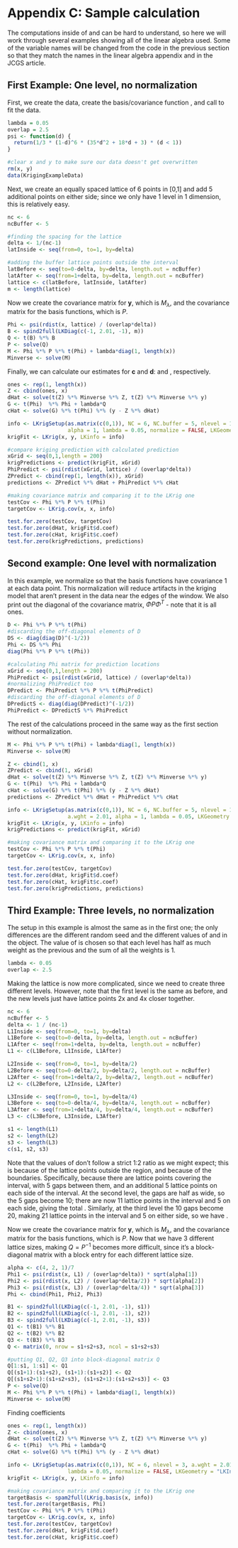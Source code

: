 # Appendix C: Sample \ttt{LatticeKrig} calculation

The computations inside of \ttt{LatticeKrig} and \ttt{LKrig} can be hard to understand, so here we will work through several examples showing all of the linear algebra used. Some of the variable names will be changed from the code in the previous section so that they match the names in the linear algebra appendix and in the JCGS article.

## First Example: One level, no normalization

First, we create the data, create the basis/covariance function \ttt{basis}, and call \ttt{LKrig} to fit the data.

```r
lambda = 0.05
overlap = 2.5
psi <- function(d) {
  return(1/3 * (1-d)^6 * (35*d^2 + 18*d + 3) * (d < 1))
}

#clear x and y to make sure our data doesn't get overwritten
rm(x, y)
data(KrigingExampleData)
```

Next, we create an equally spaced lattice of 6 points in [0,1] and add 5 additional points on either side; since we only have 1 level in 1 dimension, this is relatively easy.

```r
nc <- 6
ncBuffer <- 5

#finding the spacing for the lattice
delta <- 1/(nc-1)
latInside <- seq(from=0, to=1, by=delta)

#adding the buffer lattice points outside the interval
latBefore <- seq(to=0-delta, by=delta, length.out = ncBuffer)
latAfter <- seq(from=1+delta, by=delta, length.out = ncBuffer)
lattice <- c(latBefore, latInside, latAfter)
m <- length(lattice)
```

Now we create the covariance matrix for $\mathbf y$, which is $M_\lambda$, and the covariance matrix for the basis functions, which is $P$.

```r
Phi <- psi(rdist(x, lattice) / (overlap*delta))
B <- spind2full(LKDiag(c(-1, 2.01, -1), m))
Q <- t(B) %*% B
P <- solve(Q)
M <- Phi %*% P %*% t(Phi) + lambda*diag(1, length(x))
Minverse <- solve(M)
```

Finally, we can calculate our estimates for $\mathbf c$ and $\mathbf d$: \ttt{cHat} and \ttt{dHat}, respectively.

```r
ones <- rep(1, length(x))
Z <- cbind(ones, x)
dHat <- solve(t(Z) %*% Minverse %*% Z, t(Z) %*% Minverse %*% y)
G <- t(Phi)  %*% Phi + lambda*Q
cHat <- solve(G) %*% t(Phi) %*% (y - Z %*% dHat)

info <- LKrigSetup(as.matrix(c(0,1)), NC = 6, NC.buffer = 5, nlevel = 1, a.wght = 2.01,
                   alpha = 1, lambda = 0.05, normalize = FALSE, LKGeometry = "LKInterval")
krigFit <- LKrig(x, y, LKinfo = info)

#compare kriging prediction with calculated prediction
xGrid <- seq(0,1,length = 200)
krigPredictions <- predict(krigFit, xGrid)
PhiPredict <- psi(rdist(xGrid, lattice) / (overlap*delta))
ZPredict <- cbind(rep(1, length(x)), xGrid)
predictions <- ZPredict %*% dHat + PhiPredict %*% cHat

#making covariance matrix and comparing it to the LKrig one
testCov <- Phi %*% P %*% t(Phi)
targetCov <- LKrig.cov(x, x, info)

test.for.zero(testCov, targetCov)
test.for.zero(dHat, krigFit$d.coef)
test.for.zero(cHat, krigFit$c.coef)
test.for.zero(krigPredictions, predictions)
```

## Second example: One level with normalization

In this example, we normalize \ttt{Phi} so that the basis functions have covariance 1 at each data point. This normalization will reduce artifacts in the kriging model that aren't present in the data near the edges of the window. We also print out the diagonal of the covariance matrix, $\Phi P \Phi^T$ - note that it is all ones.
```r
D <- Phi %*% P %*% t(Phi)
#discarding the off-diagonal elements of D
DS <- diag(diag(D)^(-1/2))
Phi <- DS %*% Phi
diag(Phi %*% P %*% t(Phi))

#calculating Phi matrix for prediction locations
xGrid <- seq(0,1,length = 200)
PhiPredict <- psi(rdist(xGrid, lattice) / (overlap*delta))
#normalizing PhiPredict too
DPredict <- PhiPredict %*% P %*% t(PhiPredict)
#discarding the off-diagonal elements of D
DPredictS <- diag(diag(DPredict)^(-1/2))
PhiPredict <- DPredictS %*% PhiPredict
```

The rest of the calculations proceed in the same way as the first section without normalization.

```r
M <- Phi %*% P %*% t(Phi) + lambda*diag(1, length(x))
Minverse <- solve(M)

Z <- cbind(1, x)
ZPredict <- cbind(1, xGrid)
dHat <- solve(t(Z) %*% Minverse %*% Z, t(Z) %*% Minverse %*% y)
G <- t(Phi)  %*% Phi + lambda*Q
cHat <- solve(G) %*% t(Phi) %*% (y - Z %*% dHat)
predictions <- ZPredict %*% dHat + PhiPredict %*% cHat

info <- LKrigSetup(as.matrix(c(0,1)), NC = 6, NC.buffer = 5, nlevel = 1,
                   a.wght = 2.01, alpha = 1, lambda = 0.05, LKGeometry = "LKInterval")
krigFit <- LKrig(x, y, LKinfo = info)
krigPredictions <- predict(krigFit, xGrid)

#making covariance matrix and comparing it to the LKrig one
testCov <- Phi %*% P %*% t(Phi)
targetCov <- LKrig.cov(x, x, info)

test.for.zero(testCov, targetCov)
test.for.zero(dHat, krigFit$d.coef)
test.for.zero(cHat, krigFit$c.coef)
test.for.zero(krigPredictions, predictions)

```

## Third Example: Three levels, no normalization

The setup in this example is almost the same as in the first one; the only differences are the different random seed and the different values of \ttt{nlevel} and \ttt{alpha} in the \ttt{LKinfo} object. The value of \ttt{alpha} is chosen so that each level has half as much weight as the previous and the sum of all the weights is 1.

```r
lambda <- 0.05
overlap <- 2.5
```

Making the lattice is now more complicated, since we need to create three different levels. However, note that the first level is the same as before, and the new levels just have lattice points 2x and 4x closer together.

```r
nc <- 6
ncBuffer <- 5
delta <- 1 / (nc-1)
L1Inside <- seq(from=0, to=1, by=delta)
L1Before <- seq(to=0-delta, by=delta, length.out = ncBuffer)
L1After <- seq(from=1+delta, by=delta, length.out = ncBuffer)
L1 <- c(L1Before, L1Inside, L1After)

L2Inside <- seq(from=0, to=1, by=delta/2)
L2Before <- seq(to=0-delta/2, by=delta/2, length.out = ncBuffer)
L2After <- seq(from=1+delta/2, by=delta/2, length.out = ncBuffer)
L2 <- c(L2Before, L2Inside, L2After)

L3Inside <- seq(from=0, to=1, by=delta/4)
L3Before <- seq(to=0-delta/4, by=delta/4, length.out = ncBuffer)
L3After <- seq(from=1+delta/4, by=delta/4, length.out = ncBuffer)
L3 <- c(L3Before, L3Inside, L3After)

s1 <- length(L1)
s2 <- length(L2)
s3 <- length(L3)
c(s1, s2, s3)
```

Note that the values of \ttt{s1, s2, s3} don't follow a strict 1:2 ratio as we might expect; this is because of the lattice points outside the region, and because of the boundaries. Specifically, \ttt{s1 = 16} because there are \ttt{nc = 6} lattice points covering the interval, with 5 gaps between them, and an additional 5 lattice points on each side of the interval. At the second level, the gaps are half as wide, so the 5 gaps become 10; there are now 11 lattice points in the interval and 5 on each side, giving the total \ttt{s2 = 21}. Similarly, at the third level the 10 gaps become 20, making 21 lattice points in the interval and 5 on either side, so we have \ttt{s3 = 31}.

Now we create the covariance matrix for $\mathbf y$, which is $M_\lambda$, and the covariance matrix for the basis functions, which is $P$. Now that we have 3 different lattice sizes, making $Q = P^{-1}$ becomes more difficult, since it's a block-diagonal matrix with a block entry for each different lattice size.

```r
alpha <- c(4, 2, 1)/7
Phi1 <- psi(rdist(x, L1) / (overlap*delta)) * sqrt(alpha[1])
Phi2 <- psi(rdist(x, L2) / (overlap*delta/2)) * sqrt(alpha[2])
Phi3 <- psi(rdist(x, L3) / (overlap*delta/4)) * sqrt(alpha[3])
Phi <- cbind(Phi1, Phi2, Phi3)

B1 <- spind2full(LKDiag(c(-1, 2.01, -1), s1))
B2 <- spind2full(LKDiag(c(-1, 2.01, -1), s2))
B3 <- spind2full(LKDiag(c(-1, 2.01, -1), s3))
Q1 <- t(B1) %*% B1
Q2 <- t(B2) %*% B2
Q3 <- t(B3) %*% B3
Q <- matrix(0, nrow = s1+s2+s3, ncol = s1+s2+s3)

#putting Q1, Q2, Q3 into block-diagonal matrix Q
Q[1:s1, 1:s1] <- Q1
Q[(s1+1):(s1+s2), (s1+1):(s1+s2)] <- Q2
Q[(s1+s2+1):(s1+s2+s3), (s1+s2+1):(s1+s2+s3)] <- Q3
P <- solve(Q)
M <- Phi %*% P %*% t(Phi) + lambda*diag(1, length(x))
Minverse <- solve(M)
```

Finding coefficients

```r
ones <- rep(1, length(x))
Z <- cbind(ones, x)
dHat <- solve(t(Z) %*% Minverse %*% Z, t(Z) %*% Minverse %*% y)
G <- t(Phi)  %*% Phi + lambda*Q
cHat <- solve(G) %*% t(Phi) %*% (y - Z %*% dHat)

info <- LKrigSetup(as.matrix(c(0,1)), NC = 6, nlevel = 3, a.wght = 2.01, alpha = c(4,2,1)/7,
                   lambda = 0.05, normalize = FALSE, LKGeometry = "LKInterval")
krigFit <- LKrig(x, y, LKinfo = info)

#making covariance matrix and comparing it to the LKrig one
targetBasis <- spam2full(LKrig.basis(x, info))
test.for.zero(targetBasis, Phi)
testCov <- Phi %*% P %*% t(Phi)
targetCov <- LKrig.cov(x, x, info)
test.for.zero(testCov, targetCov)
test.for.zero(dHat, krigFit$d.coef)
test.for.zero(cHat, krigFit$c.coef)
```
<!--
## Using the kriging equations directly

Recall the standard kriging equations for $\hat{\bld c}$ and $\hat{\bld d}$ in Appendix A:
\begin{align*}
\hat{\bld d} &= (Z^T \Sigma^{-1} Z)^{-1} Z^T \Sigma^{-1} \\
E[\bld y_2 | \bld y_1] = \mu_2 + \Sigma_{21} \Sigma_{11}^{-1} (\bld y_1 - \mu_1).
\end{align*}
In this section, we will compute the estimates on a grid of points directly using these equations and using LatticeKrig to show that they match. For brevity, we will only consider the case with one level and no normalization; adjustments for more levels and normalization can be made in the same way as in the previous section. For a comparison of the \ttt{LKrig} function and the \ttt{mKrig} function in the fields package, refer to the *Comparing LKrig to orindary Kriging* section of the \ttt{LKrig} help page.

{r KrigingPredictionComparison}
data(KrigingExampleData)
#setting up the parameters for LKinfo
NC <- 4
NC.buffer <- 1
a.wght <- 3
lambda <- 0.001
info <- LKrigSetup(as.matrix(c(0,1)), NC = NC, 
                   NC.buffer = NC.buffer, nlevel = 1,
                   normalize = FALSE, a.wght = a.wght,
                   alpha = 1, LKGeometry = "LKInterval")

#setting up the grid to predict values on and the lattice
#(which are different; note the different range and sizes)
xGrid <- seq(0.1, 0.5, length.out=70)
delta <- 1/(NC-1)
lattice<- c(
            seq(to=0-delta, by=delta, length.out = NC.buffer), # buffer left
            seq(from=0, to=1, by=delta),                       #  middle 
            seq(from=1+delta, by=delta, length.out = NC.buffer) # buffer right
          )
m <- length(lattice)
n <- length(x)

#making the LatticeKrig prediction
krigFit <- LKrig(x, y, LKinfo = info, lambda=lambda)
kPredict <- predict(krigFit, xGrid)

#intermediate steps for the kriging calculations shown above
B <- LKDiag(c(-1, 3, -1), m)
Q <- t(B) %*% B
QInv <- solve(Q)
PhiObs <- psi(rdist(x, lattice) / (delta*overlap))
PhiGrid <- psi(rdist(xGrid, lattice) / (delta*overlap))
CovObs <- PhiObs %*% QInv %*% t(PhiObs)
CovGrid <- PhiGrid %*% QInv %*% t(PhiObs)
Sigma <- CovObs + lambda*diag(1, n)
SigmaInverse <- solve(Sigma)
ZObs <- cbind(1, x)
ZGrid <- cbind(1, xGrid)

#calculating the kriging prediction and comparing the two
d.coef <- solve((t(ZObs) %*% SigmaInverse %*% ZObs), t(ZObs) %*% SigmaInverse %*% y)
gHat <- ZGrid %*% d.coef + CovGrid %*% SigmaInverse %*% (y - ZObs %*% d.coef)
test.for.zero(krigFit$d.coef, d.coef)
test.for.zero(kPredict, gHat)

#plot showing the predicted curves on top of each other
plot(xGrid, kPredict, type="l", col="black", lwd=5)
lines(xGrid, gHat, col="green", lwd=2)

-->